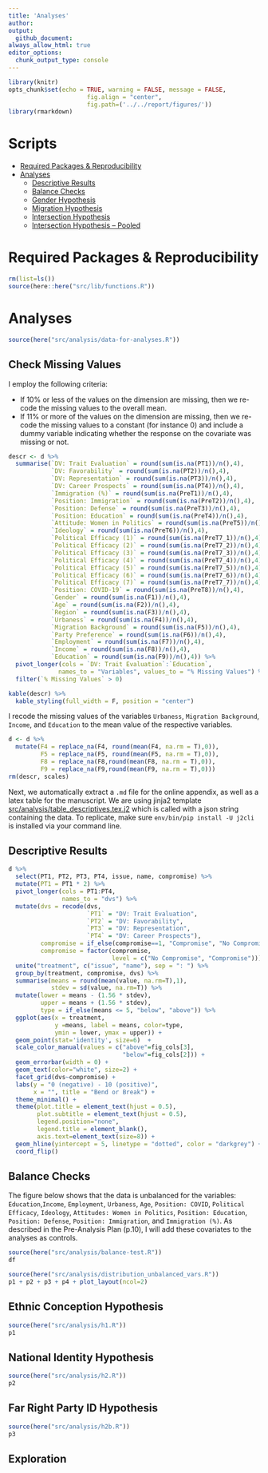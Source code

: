 ```yaml
---
title: 'Analyses'
author: 
output: 
  github_document:
always_allow_html: true
editor_options: 
  chunk_output_type: console
---
```


```r
library(knitr)
opts_chunk$set(echo = TRUE, warning = FALSE, message = FALSE,
                      fig.align = "center",
                      fig.path=('../../report/figures/'))
library(rmarkdown)
```

# Scripts
- [Required Packages &amp; Reproducibility](#required-packages-&amp;-reproducibility)
- [Analyses](#analyses)
  - [Descriptive Results](#descriptive-results)
  - [Balance Checks](#balance-checks)
  - [Gender Hypothesis](#gender-hypothesis)
  - [Migration Hypothesis](#migration-hypothesis)
  - [Intersection Hypothesis](#intersection-hypothesis)
  - [Intersection Hypothesis -- Pooled](#intersection-hypothesis--pooled)

# Required Packages &amp; Reproducibility
```r
rm(list=ls())
source(here::here("src/lib/functions.R"))
```

# Analyses

```r
source(here("src/analysis/data-for-analyses.R"))
```

## Check Missing Values
I employ the following criteria:

- If 10% or less of the values on the dimension are missing, then we re-code the missing values to the overall mean.
- If 11% or more of the values on the dimension are missing, then we re-code the missing values to a constant (for instance 0) and include a dummy variable indicating whether the response on the covariate was missing or not.

```r
descr <- d %>%
  summarise(`DV: Trait Evaluation` = round(sum(is.na(PT1))/n(),4),
            `DV: Favorability` = round(sum(is.na(PT2))/n(),4),
            `DV: Representation` = round(sum(is.na(PT3))/n(),4),
            `DV: Career Prospects` = round(sum(is.na(PT4))/n(),4),
            `Immigration (%)` = round(sum(is.na(PreT1))/n(),4),
            `Position: Immigration` = round(sum(is.na(PreT2))/n(),4),
            `Position: Defense` = round(sum(is.na(PreT3))/n(),4),
            `Position: Education` = round(sum(is.na(PreT4))/n(),4),
            `Attitude: Women in Politics` = round(sum(is.na(PreT5))/n(),4),
            `Ideology` = round(sum(is.na(PreT6))/n(),4),
            `Political Efficacy (1)` = round(sum(is.na(PreT7_1))/n(),4),
            `Political Efficacy (2)` = round(sum(is.na(PreT7_2))/n(),4),
            `Political Efficacy (3)` = round(sum(is.na(PreT7_3))/n(),4),
            `Political Efficacy (4)` = round(sum(is.na(PreT7_4))/n(),4),
            `Political Efficacy (5)` = round(sum(is.na(PreT7_5))/n(),4),
            `Political Efficacy (6)` = round(sum(is.na(PreT7_6))/n(),4),
            `Political Efficacy (7)` = round(sum(is.na(PreT7_7))/n(),4),
            `Position: COVID-19` = round(sum(is.na(PreT8))/n(),4),
            `Gender` = round(sum(is.na(F1))/n(),4),
            `Age` = round(sum(is.na(F2))/n(),4),
            `Region` = round(sum(is.na(F3))/n(),4),
            `Urbaness` = round(sum(is.na(F4))/n(),4),
            `Migration Background` = round(sum(is.na(F5))/n(),4),
            `Party Preference` = round(sum(is.na(F6))/n(),4),
            `Employment` = round(sum(is.na(F7))/n(),4),
            `Income` = round(sum(is.na(F8))/n(),4),
            `Education` = round(sum(is.na(F9))/n(),4)) %>%
  pivot_longer(cols = `DV: Trait Evaluation`:`Education`,
              names_to = "Variables", values_to = "% Missing Values") %>%
  filter(`% Missing Values` > 0) 

kable(descr) %>%
  kable_styling(full_width = F, position = "center")
```

I recode the missing values of the variables `Urbaness`, `Migration Background`, `Income`, and `Education` to the mean value of the respective variables.

```r
d <- d %>%
  mutate(F4 = replace_na(F4, round(mean(F4, na.rm = T),0)),
         F5 = replace_na(F5, round(mean(F5, na.rm = T),0)),
         F8 = replace_na(F8,round(mean(F8, na.rm = T),0)),
         F9 = replace_na(F9,round(mean(F9, na.rm = T),0)))
rm(descr, scales)
```

Next, we automatically extract a `.md` file for the online appendix, as well as a  latex table for the manuscript. 
We are using jinja2 template [src/analysis/table_descriptives.tex.j2](table.tex.j2) which is called with a json string containing the data.
To replicate, make sure `env/bin/pip install -U j2cli` is installed via your command line.


## Descriptive Results
```r
d %>%
  select(PT1, PT2, PT3, PT4, issue, name, compromise) %>%
  mutate(PT1 = PT1 * 2) %>%
  pivot_longer(cols = PT1:PT4,
               names_to = "dvs") %>%
  mutate(dvs = recode(dvs,
                      `PT1` = "DV: Trait Evaluation",
                      `PT2` = "DV: Favorability",
                      `PT3` = "DV: Representation",
                      `PT4` = "DV: Career Prospects"),
         compromise = if_else(compromise==1, "Compromise", "No Compromise"),
         compromise = factor(compromise,
                             level = c("No Compromise", "Compromise"))) %>%
  unite("treatment", c("issue", "name"), sep = ": ") %>%
  group_by(treatment, compromise, dvs) %>%
  summarise(means = round(mean(value, na.rm=T),1),
            stdev = sd(value, na.rm=T)) %>%
  mutate(lower = means - (1.56 * stdev),
         upper = means + (1.56 * stdev),
         type = if_else(means <= 5, "below", "above")) %>%
  ggplot(aes(x = treatment, 
             y =means, label = means, color=type,
             ymin = lower, ymax = upper)) +
  geom_point(stat='identity', size=6)  +
  scale_color_manual(values = c("above"=fig_cols[3],
                                "below"=fig_cols[2])) +
  geom_errorbar(width = 0) +
  geom_text(color="white", size=2) +
  facet_grid(dvs~compromise) +
  labs(y = "0 (negative) - 10 (positive)", 
       x = "", title = "Bend or Break") +
  theme_minimal() +
  theme(plot.title = element_text(hjust = 0.5),
        plot.subtitle = element_text(hjust = 0.5),
        legend.position="none",
        legend.title = element_blank(),
        axis.text=element_text(size=8)) +
  geom_hline(yintercept = 5, linetype = "dotted", color = "darkgrey") +
  coord_flip() 
```

## Balance Checks

The figure below shows that the data is unbalanced for the variables: `Education`,`Income`, `Employment`, `Urbaness`, `Age`, `Position: COVID`, `Political Efficacy`, `Ideology`,
`Attitudes: Women in Politics`, `Position: Education`, `Position: Defense`, `Position: Immigration`, and `Immigration (%)`.
As described in the Pre-Analysis Plan (p.10), I will add these covariates to the analyses as controls.

```r
source(here("src/analysis/balance-test.R"))
df
```

```r
source(here("src/analysis/distribution_unbalanced_vars.R"))
p1 + p2 + p3 + p4 + plot_layout(ncol=2)
```

## Ethnic Conception Hypothesis 
```r
source(here("src/analysis/h1.R"))
p1
```

## National Identity Hypothesis
```r
source(here("src/analysis/h2.R"))
p2
```

## Far Right Party ID Hypothesis
```r
source(here("src/analysis/h2b.R"))
p3
```


## Exploration

